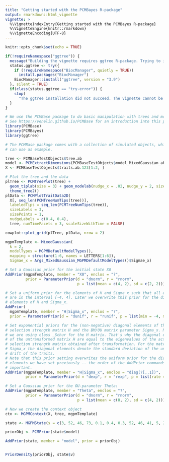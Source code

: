 ```yaml
---
title: "Getting started with the PCMBayes R-package"
output: rmarkdown::html_vignette
vignette: >
  %\VignetteIndexEntry{Getting started with the PCMBayes R-package}
  %\VignetteEngine{knitr::rmarkdown}
  %\VignetteEncoding{UTF-8}
---
```


```r
knitr::opts_chunk$set(echo = TRUE)

if(!requireNamespace("ggtree")) {
  message("Building the vignette requires ggtree R-package. Trying to install.")
  status.ggtree <- try({
    if (!requireNamespace("BiocManager", quietly = TRUE))
      install.packages("BiocManager")
    BiocManager::install("ggtree", version = "3.9")
  }, silent = TRUE)
  if(class(status.ggtree == "try-error")) {
    stop(
      "The ggtree installation did not succeed. The vignette cannot be built.")
  }
}
```

```r
# We use the PCMBase package to do basic manipulation with trees and models. 
# See https://venelin.github.io/PCMBase for an introduction into this package.
library(PCMBase)
library(PCMBayes)
library(ggtree)

# The PCMBase package comes with a collection of simulated objects, which we 
# can use as example.

tree <- PCMBaseTestObjects$tree.ab
model <- PCMExtractDimensions(PCMBaseTestObjects$model_MixedGaussian_ab, dims = 1:2)
X <- PCMBaseTestObjects$traits.ab.123[1:2, ]

# Plot the tree and the data
plTree <- PCMTreePlot(tree) + 
  geom_tiplab(size = 3) + geom_nodelab(nudge_x = .02, nudge_y = 2, size = 2) + 
  theme_tree2()
plData <- PCMPlotTraitData2D(
  X[, seq_len(PCMTreeNumTips(tree))], 
  labeledTips = seq_len(PCMTreeNumTips(tree)), 
  sizeLabels = 3,
  sizePoints = 1,
  nudgeLabels = c(0.4, 0.4),
  tree, numTimeFacets = 3, scaleSizeWithTime = FALSE)

cowplot::plot_grid(plTree, plData, nrow = 2)
```

```r
mgpmTemplate <- MixedGaussian(
  k = 2, 
  modelTypes = MGPMDefaultModelTypes(), 
  mapping = structure(1:6, names = LETTERS[1:6]),
  Sigmae_x = Args_MixedGaussian_MGPMDefaultModelTypes()$Sigmae_x)

# Set a Gaussian prior for the initial state X0
AddPrior(mgpmTemplate, member = "X0", enclos = "?",
         prior = ParameterPrior(d = "dnorm", r = "rnorm", 
                                p = list(mean = c(4, 2), sd = c(2, 2))))

# Set a uniform prior for the elements of H and Sigma_x such that all elements
# are in the interval [-4, 4]. Later we overwrite this prior for the diagonal 
# elements of H and Sigma_x.
AddPrior(
  mgpmTemplate, member = "H|Sigma_x", enclos = "?", 
  prior = ParameterPrior(d = "dunif", r = "runif", p = list(min = -4, max = 4)))

# Set exponential priors for the (non-negative) diagonal elements of the OU 
# selection strength matrix H and the BM/OU matrix parameter Sigma_x. Note that, 
# we are using class _Schur for the H matrix. That's why the diagonal elements 
# of the untransformed matrix H are equal to the eigenvalues of the actual 
# selection strength matrix obtained after transformation. For the matrix 
# Sigma_x the diagonal elements denote the standard deviation of the unit-time 
# drift of the traits. 
# Note that this prior setting overwrites the uniform prior for the diagonal 
# elements we have set previously -- the order of the AddPrior commands is 
# important.
AddPrior(mgpmTemplate, member = "H|Sigma_x", enclos = "diag(?[,,1])", 
         prior = ParameterPrior(d = "dexp", r = "rexp", p = list(rate = 10)))

# Set a Gaussian prior for the OU-parameter Theta:
AddPrior(mgpmTemplate, member = "Theta", enclos = "?",
         prior = ParameterPrior(d = "dnorm", r = "rnorm", 
                                p = list(mean = c(8, 2), sd = c(4, 2))))

# Now we create the context object
ctx <- MGPMContext(X, tree, mgpmTemplate)

state <- MGPMState(s = c(3, 52, 46, 73, 0.1, 0.4, 0.3, 52, 46, 41, 5, 2, 2), ctx)

priorObj <- PCMPrior(state$model)

AddPrior(state, member = "model", prior = priorObj)


PriorDensity(priorObj, state$v)
```


